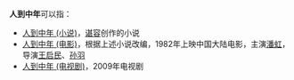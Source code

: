 '''人到中年'''可以指：
* [[人到中年_(小说)|人到中年 (小说)]]，[[谌容|谌容]]创作的小说
* [[人到中年_(电影)|人到中年 (电影)]]，根据上述小说改编，1982年上映中国大陆电影，主演[[潘虹|潘虹]]，导演[[王启民_(摄影师)|王启民]]、[[孙羽|孙羽]]
* [[人到中年_(电视剧)|人到中年 (电视剧)]]，2009年电视剧
{{disambig|R|Cat=四字作品消歧义}}